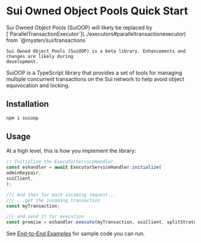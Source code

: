 # Sui Owned Object Pools Quick Start


<Callout type="warning">
	Sui Owned Object Pools (SuiOOP) will likely be replaced by
	[`ParallelTransactionExecutor`](../executors#paralleltransactionexecutor) from
	`@mysten/sui/transactions`

    Sui Owned Object Pools (SuiOOP) is a beta library. Enhancements and changes are likely during
    development.

</Callout>

SuiOOP is a TypeScript library that provides a set of tools for managing multiple concurrent
transactions on the Sui network to help avoid object equivocation and locking.

## Installation

```sh npm2yarn
npm i suioop
```

## Usage

At a high level, this is how you implement the library:

```ts
// Initialize the ExecutorServiceHandler.
const eshandler = await ExecutorServiceHandler.initialize(
adminKeypair,
suiClient,
);

/// And then for each incoming request...
/// ...get the incoming transaction
const myTransaction;

/// and send it for execution
const promise = eshandler.execute(myTransaction, suiClient, splitStrategy);
```

See [End-to-End Examples](/typescript/owned-object-pool/examples) for sample code you can run.
